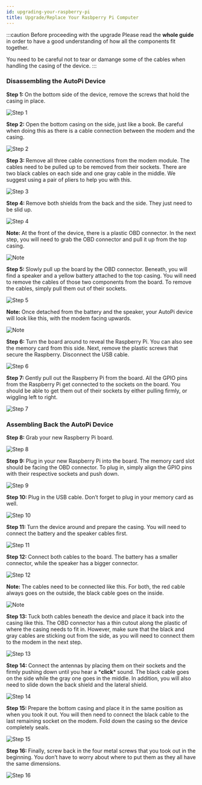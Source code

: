 ```yaml
---
id: upgrading-your-raspberry-pi
title: Upgrade/Replace Your Rasbperry Pi Computer
---
```



:::caution Before proceeding with the upgrade
Please read the **whole guide** in order to have a good understanding of how all the components fit together.

You need to be careful not to tear or damange some of the cables when handling the casing of the device.
:::

### Disassembling the AutoPi Device

<SideBySide>
	<p>
		<strong>Step 1: </strong>On the bottom side of the device,
		remove the screws that hold the casing in
		place.
	</p>
	<img alt="Step 1" src={require('@site/static/img/guides/upgrading_your_raspberry_pi/v1.jpg').default}/>
</SideBySide>
<br/>

<SideBySide>
	<p>
		<strong>Step 2: </strong>Open the bottom casing on the
		side, just like a book. Be careful when
		doing this as there is a cable connection
		between the modem and the casing.
	</p>
	<img alt="Step 2" src={require('@site/static/img/guides/upgrading_your_raspberry_pi/v2.jpg').default}/>
</SideBySide>
<br/>

<SideBySide>
	<p>
		<strong>Step 3: </strong>Remove all three cable
		connections from the modem module. The
		cables need to be pulled up to be removed
		from their sockets. There are two black
		cables on each side and one gray cable in
		the middle. We suggest using a pair of
		pliers to help you with this.
	</p>
	<img alt="Step 3" src={require('@site/static/img/guides/upgrading_your_raspberry_pi/v3.jpg').default}/>
</SideBySide>
<br/>

<SideBySide>
	<p>
		<strong>Step 4: </strong>
		Remove both shields from the
		back and the side. They just need to be
		slid up.
	</p>
	<img alt="Step 4" src={require('@site/static/img/guides/upgrading_your_raspberry_pi/v4.jpg').default}/>
</SideBySide>
<br/>

<SideBySide>
	<p>
		<strong>Note: </strong>
		At the front of the device, there is a plastic
		OBD connector. In the next step, you will
		need to grab the OBD connector and pull
		it up from the top casing.
	</p>
	<img alt="Note" src={require('@site/static/img/guides/upgrading_your_raspberry_pi/v4-1.jpg').default}/>
</SideBySide>
<br/>

<SideBySide>
	<p>
		<strong>Step 5: </strong>
		Slowly pull up the board by the
		OBD connector. Beneath, you will find a
		speaker and a yellow battery attached to
		the top casing. You will need to remove
		the cables of those two components from
		the board. To remove the cables, simply
		pull them out of their sockets.
	</p>
	<img alt="Step 5" src={require('@site/static/img/guides/upgrading_your_raspberry_pi/v5.jpg').default}/>
</SideBySide>
<br/>

<SideBySide>
	<p>
		<strong>Note: </strong>
		Once detached from the battery and the
		speaker, your AutoPi device will look like
		this, with the modem facing upwards.
	</p>
	<img alt="Note" src={require('@site/static/img/guides/upgrading_your_raspberry_pi/v5-1.jpg').default}/>
</SideBySide>
<br/>

<SideBySide>
	<p>
		<strong>Step 6: </strong>
		Turn the board around to reveal
		the Raspberry Pi. You can also see the
		memory card from this side. Next, remove
		the plastic screws that secure the
		Raspberry. Disconnect the USB
		cable.
	</p>
	<img alt="Step 6" src={require('@site/static/img/guides/upgrading_your_raspberry_pi/v6.jpg').default}/>
</SideBySide>
<br/>

<SideBySide>
	<p>
		<strong>Step 7: </strong>
		Gently pull out the Raspberry Pi
		from the board. All the GPIO pins from
		the Raspberry Pi get connected to the
		sockets on the board. You should be able
		to get them out of their sockets by either
		pulling firmly, or wiggling left to right.
	</p>
	<img alt="Step 7" src={require('@site/static/img/guides/upgrading_your_raspberry_pi/v7.jpg').default}/>
</SideBySide>

### Assembling Back the AutoPi Device

<SideBySide>
	<p>
		<strong>Step 8: </strong>
		Grab your new Raspberry Pi board.
	</p>
	<img alt="Step 8" src={require('@site/static/img/guides/upgrading_your_raspberry_pi/v8.jpg').default}/>
</SideBySide>
<br/>

<SideBySide>
	<p>
		<strong>Step 9: </strong>
		Plug in your new Raspberry Pi
		into the board. The memory card slot
		should be facing the OBD connector. To
		plug in, simply align the GPIO pins with
		their respective sockets and push down.
	</p>
	<img alt="Step 9" src={require('@site/static/img/guides/upgrading_your_raspberry_pi/v9.jpg').default}/>
</SideBySide>
<br/>

<SideBySide>
	<p>
		<strong>Step 10: </strong>
		Plug in the USB cable. Don’t
		forget to plug in your memory card as
		well.
	</p>
	<img alt="Step 10" src={require('@site/static/img/guides/upgrading_your_raspberry_pi/v10.jpg').default}/>
</SideBySide>
<br/>

<SideBySide>
	<p>
		<strong>Step 11: </strong>
		Turn the device around and
		prepare the casing. You will need to
		connect the battery and the speaker cables
		first.
	</p>
	<img alt="Step 11" src={require('@site/static/img/guides/upgrading_your_raspberry_pi/v11.jpg').default}/>
</SideBySide>
<br/>

<SideBySide>
	<p>
		<strong>Step 12: </strong>
		Connect both cables to the board.
		The battery has a smaller connector, while
		the speaker has a bigger connector.
	</p>
	<img alt="Step 12" src={require('@site/static/img/guides/upgrading_your_raspberry_pi/v12.jpg').default}/>
</SideBySide>
<br/>

<SideBySide>
	<p>
		<strong>Note: </strong>
		The cables need to be connected like this.
		For both, the red cable always goes on the
		outside, the black cable goes on the inside.
	</p>
	<img alt="Note" src={require('@site/static/img/guides/upgrading_your_raspberry_pi/v12-1.jpg').default}/>
</SideBySide>
<br/>

<SideBySide>
	<p>
		<strong>Step 13: </strong>
		Tuck both cables beneath the
		device and place it back into the casing
		like this. The OBD connector has a thin
		cutout along the plastic of where the
		casing needs to fit in. However, make sure
		that the black and gray cables are sticking
		out from the side, as you will need to
		connect them to the modem in the next step.
	</p>
	<img alt="Step 13" src={require('@site/static/img/guides/upgrading_your_raspberry_pi/v13.jpg').default}/>
</SideBySide>
<br/>

<SideBySide>
	<p>
		<strong>Step 14: </strong>
		Connect the antennas by placing
		them on their sockets and the firmly
		pushing down until you hear a *<strong>click</strong>*
		sound. The black cable goes on the side
		while the gray one goes in the middle. In
		addition, you will also need to slide down
		the back shield and the lateral shield.
	</p>
	<img alt="Step 14" src={require('@site/static/img/guides/upgrading_your_raspberry_pi/v14.jpg').default}/>
</SideBySide>
<br/>

<SideBySide>
	<p>
		<strong>Step 15: </strong>
		Prepare the bottom casing and
		place it in the same position as when you
		took it out. You will then need to connect
		the black cable to the last remaining
		socket on the modem. Fold down the
		casing so the device completely seals.
	</p>
	<img alt="Step 15" src={require('@site/static/img/guides/upgrading_your_raspberry_pi/v15.jpg').default}/>
</SideBySide>
<br/>

<SideBySide>
	<p>
		<strong>Step 16: </strong>
		Finally, screw back in the four
		metal screws that you took out in the
		beginning. You don’t have to worry about
		where to put them as they all have the
		same dimensions.
	</p>
	<img alt="Step 16" src={require('@site/static/img/guides/upgrading_your_raspberry_pi/v1.jpg').default}/>
</SideBySide>